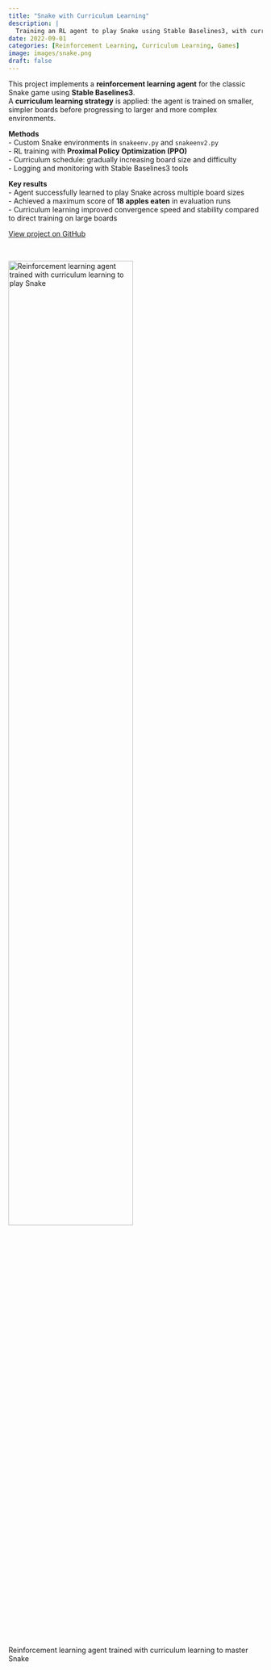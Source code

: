 ```yaml
---
title: "Snake with Curriculum Learning"
description: |
  Training an RL agent to play Snake using Stable Baselines3, with curriculum learning to progressively increase difficulty.
date: 2022-09-01
categories: [Reinforcement Learning, Curriculum Learning, Games]
image: images/snake.png
draft: false
---
```


This project implements a **reinforcement learning agent** for the classic Snake game using **Stable Baselines3**.  
A **curriculum learning strategy** is applied: the agent is trained on smaller, simpler boards before progressing to larger and more complex environments.  

**Methods**  
- Custom Snake environments in `snakeenv.py` and `snakeenv2.py`  
- RL training with **Proximal Policy Optimization (PPO)**  
- Curriculum schedule: gradually increasing board size and difficulty  
- Logging and monitoring with Stable Baselines3 tools  

**Key results**  
- Agent successfully learned to play Snake across multiple board sizes  
- Achieved a maximum score of **18 apples eaten** in evaluation runs  
- Curriculum learning improved convergence speed and stability compared to direct training on large boards  

[View project on GitHub](https://github.com/emanueleiacca/Snake-with-Curriculum-Learning){.btn target=_blank}  

<br>

<img class="img-styling" src="images/snake.png" alt="Reinforcement learning agent trained with curriculum learning to play Snake" width="70%">

::: {.gray-italic .center-text}
Reinforcement learning agent trained with curriculum learning to master Snake
:::
